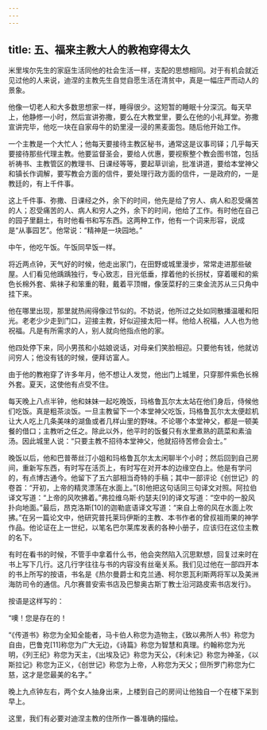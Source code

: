 ```yaml
---
---
---
```

title: 五、福来主教大人的教袍穿得太久
---




米里埃尔先生的家庭生活同他的社会生活一样，支配的思想相同。对于有机会就近见过他的人来说，迪涅的主教先生自觉自愿生活在清贫中，真是一幅庄严而动人的景象。

他像一切老人和大多数思想家一样，睡得很少。这短暂的睡眠十分深沉。每天早上，他静修一小时，然后宣讲弥撒，要么在大教堂里，要么在他的小礼拜堂。弥撒宣讲完毕，他吃一块在自家母牛的奶里浸一浸的黑麦面包。随后他开始工作。

一个主教是一个大忙人；他每天要接待主教区秘书，通常这是议事司铎；几乎每天要接待那些代理主教。他要监督圣会，要给人优惠，要视察整个教会图书馆，包括祈祷书、主教管区的教理书、日课经等等，要起草训谕，批准讲道，要给本堂神父和镇长作调解，要写教会方面的信件，要处理行政方面的信件，一是政府的，一是教廷的，有上千件事。

这上千件事、弥撒、日课经之外，余下的时间，他先是给了穷人、病人和忍受痛苦的人；忍受痛苦的人、病人和穷人之外，余下的时间，他给了工作。有时他在自己的园子里翻土，有时他看书和写东西。这两种工作，他有一个词来形容，说成是“从事园艺”。他常说：“精神是一块园地。”

中午，他吃午饭。午饭同早饭一样。

将近两点钟，天气好的时候，他走出家门，在田野或城里漫步，常常走进那些破屋。人们看见他踽踽独行，专心致志，目光低垂，撑着他的长拐杖，穿着暖和的紫色长棉外套、紫袜子和笨重的鞋，戴着平顶帽，像菠菜籽的三束金流苏从三只角中挂下来。

他在哪里出现，那里就热闹得像过节似的。不妨说，他所过之处如同散播温暖和阳光。老老少少走到门口，迎接主教，好似迎接太阳一样。他给人祝福，人人也为他祝福。凡是有所需求的人，别人就向他指点他的家。

他四处停下来，同小男孩和小姑娘说话，对母亲们笑脸相迎。只要他有钱，他就访问穷人；他没有钱的时候，便拜访富人。

由于他的教袍穿了许多年月，他不想让人发觉，他出门上城里，只穿那件紫色长棉外套。夏天，这使他有点受不住。

每天晚上八点半钟，他和妹妹一起吃晚饭，玛格鲁瓦尔太太站在他们身后，侍候他们吃饭。真是粗茶淡饭。一旦主教留下一个本堂神父吃饭，玛格鲁瓦尔太太便趁机让大人吃上几条美味的湖鱼或者几样山里的野味。不论哪个本堂神父，都是一顿美餐的借口；主教听之任之。除此以外，他平时的饭餐只有水里煮熟的蔬菜和素油汤。因此城里人说：“只要主教不招待本堂神父，他就招待苦修会会士。”

晚饭以后，他和巴普蒂丝汀小姐和玛格鲁瓦尔太太闲聊半个小时；然后回到自己房间，重新写东西，有时写在活页上，有时写在对开本的边缘空白上。他是有学问的，有点博古通今。他留下了五六部相当奇特的手稿；其中一部评论《创世记》的卷首：“开初，上帝的精灵漂荡在水面上。”[8]他把这句话同三句译文对照。阿拉伯译文写道：“上帝的风吹拂着。”弗拉维乌斯·约瑟夫[9]的译文写道：“空中的一股风扑向地面。”最后，昂克洛斯[10]的迦勒底语译文写道：“来自上帝的风在水面上吹拂。”在另一篇论文中，他研究普托莱玛伊斯的主教、本书作者的曾叔祖雨果的神学作品。他论证在上一世纪，以笔名巴尔莱库发表的各种小册子，应该归在这位主教的名下。

有时在看书的时候，不管手中拿着什么书，他会突然陷入沉思默想，回复过来时在书上写下几行。这几行字往往与书的内容没有丝毫关系。我们见过他在一部四开本的书上所写的按语，书名是《热尔曼爵士和克兰通、柯尔恩瓦利斯两将军以及美洲海防司令的通信。凡尔赛普安索书店及巴黎奥古斯丁教士沿河路皮索书店发行》。

按语是这样写的：

“噢！您是存在的！

“《传道书》称您为全知全能者，马卡伯人称您为造物主，《致以弗所人书》称您为自由，巴鲁克[11]称您为广大无边，《诗篇》称您为智慧和真理。约翰称您为光明，《列王纪》称您为天主，《出埃及记》称您为天公，《利未记》称您为神圣，《以斯拉记》称您为正义，《创世记》称您为上帝，人称您为天父；但所罗门称您为仁慈，这才是您最美的名字。”

晚上九点钟左右，两个女人抽身出来，上楼到自己的房间让他独自一个在楼下呆到早上。

这里，我们有必要对迪涅主教的住所作一番准确的描绘。